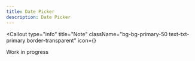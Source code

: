 ```yaml
---
title: Date Picker
description: Date Picker
---
```



<Callout
  type="info"
  title="Note"
  className="bg-bg-primary-50 text-txt-primary border-transparent"
  icon={<InfoIcon className="size-5" />}
>
  Work in progress
</Callout>
